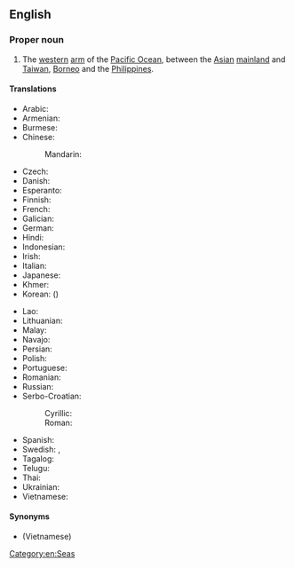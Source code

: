 ==English==
{{wikipedia}}

===Proper noun===
{{en-proper noun|head=[[south|South]] [[China]] [[sea|Sea]]}}

# The [[western]] [[arm]] of the [[Pacific Ocean]], between the [[Asian]] [[mainland]] and [[Taiwan]], [[Borneo]] and the [[Philippines]].

====Translations====
{{trans-top|Pacific Ocean, between the Asian mainland and Taiwan, Borneo and the Philippines}}
* Arabic: {{t|ar|بَحْر اَلصِّين اَلْجَنُوبِيّ|m}}
* Armenian: {{t|hy|Հարավ-Չինական ծով}}
* Burmese: {{t-needed|my}}
* Chinese:
*: Mandarin: {{t+|cmn|南海|tr=Nán Hǎi|sc=Hani}}
* Czech: {{t|cs|Jihočínské moře|n}}
* Danish: {{t|da|Sydkinesiske Hav}}
* Esperanto: {{t|eo|Sudĉina Maro}}
* Finnish: {{t|fi|Etelä-Kiinanmeri}}
* French: {{t+|fr|mer de Chine méridionale|f}}
* Galician: {{t|gl|mar da China Meridional|m}}
* German: {{t+|de|Südchinesisches Meer|n}}
* Hindi: {{t-needed|hi}}
* Indonesian: {{t|id|Laut Tiongkok Selatan}}
* Irish: {{t|ga|Muir na Síne Theas|f}}
* Italian: {{t|it|Mar Cinese Meridionale|m}}
* Japanese: {{t|ja|南シナ海|tr=みなみしなかい, Minami Shina kai}}
* Khmer: {{t+|km|សមុទ្រចិនខាងត្បូង|tr=sa’mot cən kʰaaŋ tbooŋ|sc=Khmr}}
* Korean: {{t|ko|남중국해}} ({{t|ko|南中國海|sc=Hani}})
{{trans-mid}}
* Lao: {{t+|lo|ທະເລຈີນໃຕ້|sc=Laoo}}
* Lithuanian: {{t|lt|Pietų Kinijos jūra}}
* Malay: {{t|ms|Laut China Selatan}}
* Navajo: {{t|nv|Tónteel náátsʼósí}}
* Persian: {{t-needed|fa}}
* Polish: {{t+|pl|Morze Południowochińskie|n}}
* Portuguese: {{t|pt|Mar da China Meridional|m}}
* Romanian: {{t|ro|Marea Chinei de Sud|f}}
* Russian: {{t|ru|Ю́жно-Кита́йское мо́ре|n|}}
* Serbo-Croatian:
*: Cyrillic: {{t|sh|Јужнокинеско море|n}}
*: Roman: {{t|sh|Južnokinesko more|n}}
* Spanish: {{t|es|Mar de la China Meridional|m}}
* Swedish: {{t|sv|Sydkinesiska sjön|c}}, {{t|sv|Sydkinesiska havet|n}}
* Tagalog: {{t|tl|Dagat Luzon}}
* Telugu: {{t|te|దక్షిణ చైనా సముద్రం}}
* Thai: {{t|th|ทะเลจีนใต้|tr=tá-lay jeen dtâi}}
* Ukrainian: {{t-needed|uk}}
* Vietnamese: {{t|vi|Biển Đông}}
{{trans-bottom}}

====Synonyms====
* {{l|en|East Sea}} (Vietnamese)

[[Category:en:Seas]]